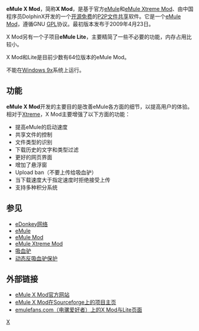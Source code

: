 {{noteTA
|G1=IT
}}
{{lowercase}}
{{Infobox Software
| name                   = eMule X Mod
| logo                   = 
| screenshot             = 
| caption                = 
| collapsible            =
| author                 = DolphinX
| developer              = DolphinX
| released               = {{release date and age|mf=yes|2009|01|02}}
| latest release version =
| latest release date    =
| latest preview version =
| latest preview date    =
| frequently updated     = Yes <!--发布版本更新？请不要编辑本页，只需点击版本号码！Release version update? Don't edit this page, just click on the version number!-->
| programming language   = [[C++|C++]]
| operating system       = [[Microsoft_Windows|Microsoft Windows]]
| platform               =
| size                   =
| language               = 多种语言（43种）
| status                 = 正在开发
| genre                  = [[P2P|P2P]][[文件共享|文件共享]]
| license                = [[GNU通用公共许可证|GNU通用公共许可证]]
| website                = [http://emulex.sourceforge.net/ http://emulex.sourceforge.net/]
}}
{{Infobox Software
| name                   = eMule Lite
| logo                   = 
| screenshot             = 
| caption                = 
| collapsible            =
| author                 = DolphinX
| developer              = DolphinX
| released               = {{release date and age|mf=yes|2009|01|02}}
| latest release version =
| latest release date    =
| latest preview version =
| latest preview date    =
| frequently updated     = Yes <!--发布版本更新？请不要编辑本页，只需点击版本号码！Release version update? Don't edit this page, just click on the version number!-->
| programming language   = [[C++|C++]]
| operating system       = [[Microsoft_Windows|Microsoft Windows]]
| platform               =
| size                   =
| language               = 多种语言（43种）
| status                 = 正在开发
| genre                  = [[P2P|P2P]][[文件共享|文件共享]]
| license                = [[GNU通用公共许可证|GNU通用公共许可证]]
| website                = [http://emulex.sourceforge.net/ http://emulex.sourceforge.net/]
}}
'''eMule X Mod'''，简称'''X Mod'''，是基于官方[[eMule|eMule]]和[[eMule_Xtreme_Mod|eMule Xtreme Mod]]、由中国程序员DolphinX开发的一个[[开源软件|开源]][[免费软件|免费]]的[[P2P|P2P]][[文件共享|文件共享]]软件。它是一个[[eMule_Mod|eMule Mod]]，遵循GNU [[GPL|GPL]]协议。最初版本发布于2009年4月23日。

X Mod另有一个子项目'''eMule Lite'''，主要精简了一些不必要的功能，内存占用比较小。

X Mod和Lite是目前少数有64位版本的eMule Mod。

不能在[[Windows_9x|Windows 9x]]系统上运行。

== 功能 ==
'''eMule X Mod'''开发的主要目的是改善eMule各方面的细节，以提高用户的体验。相对于[[eMule_Xtreme_Mod|Xtreme]]，X Mod主要增强了以下方面的功能：
*提高eMule的启动速度
*共享文件的控制
*文件类型的识别
*下载历史的文字和类型过滤
*更好的网页界面
*增加了悬浮窗
*Upload ban（不要上传给吸血驴）
*当下载速度大于指定速度时拒绝接受上传
*支持多种积分系统

== 参见 ==
* [[eDonkey网络|eDonkey网络]]
* [[eMule|eMule]]
* [[eMule_Mod|eMule Mod]]
* [[eMule_Xtreme_Mod|eMule Xtreme Mod]]
* [[吸血驴|吸血驴]]
* [[动态反吸血驴保护|动态反吸血驴保护]]

== 外部链接 ==
* [http://emulex.sourceforge.net/ eMule X Mod官方网站]{{Wayback|url=http://emulex.sourceforge.net/ |date=20100413191752 }}
* [http://sourceforge.net/projects/emulex/ eMule X Mod在Sourceforge上的项目主页]{{Wayback|url=http://sourceforge.net/projects/emulex/ |date=20100606061438 }}
* [https://web.archive.org/web/20100703091237/http://emulefans.com/news/emule/x-mod-lite emulefans.com（电骡爱好者）上的X Mod与Lite页面]

[[Category:eMule|X]]

{{eDonkey网络}}